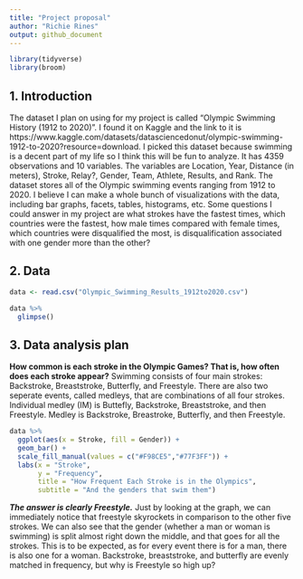 ```yaml
---
title: "Project proposal"
author: "Richie Rines"
output: github_document
---
```


```r
library(tidyverse)
library(broom)
```

## 1. Introduction
The dataset I plan on using for my project is called “Olympic Swimming History (1912 to 2020)”. I found it on Kaggle and the link to it is https://www.kaggle.com/datasets/datasciencedonut/olympic-swimming-1912-to-2020?resource=download. I picked this dataset because swimming is a decent part of my life so I think this will be fun to analyze. It has 4359 observations and 10 variables. The variables are Location, Year, Distance (in meters), Stroke, Relay?, Gender, Team, Athlete, Results, and Rank. The dataset stores all of the Olympic swimming events ranging from 1912 to 2020. I believe I can make a whole bunch of visualizations with the data, including bar graphs, facets, tables, histograms, etc. Some questions I could answer in my project are what strokes have the fastest times, which countries were the fastest, how male times compared with female times, which countries were disqualified the most, is disqualification associated with one gender more than the other?

## 2. Data
```r
data <- read.csv("Olympic_Swimming_Results_1912to2020.csv")
```

```r
data %>%
  glimpse()
```

## 3. Data analysis plan

**How common is each stroke in the Olympic Games? That is, how often does each stroke appear?**
Swimming consists of four main strokes: Backstroke, Breaststroke, Butterfly, and Freestyle. There are also two seperate events, called medleys, that are combinations of all four strokes. Individual medley (IM) is Buttefly, Backstroke, Breaststroke, and then Freestyle. Medley is Backstroke, Breastroke, Butterfly, and then Freestyle. 

```r
data %>%
  ggplot(aes(x = Stroke, fill = Gender)) +
  geom_bar() +
  scale_fill_manual(values = c("#F98CE5","#77F3FF")) +
  labs(x = "Stroke", 
       y = "Frequency", 
       title = "How Frequent Each Stroke is in the Olympics", 
       subtitle = "And the genders that swim them")
```

***The answer is clearly Freestyle.***
Just by looking at the graph, we can immediately notice that freestyle skyrockets in comparison to the other five strokes. We can also see that the gender (whether a man or woman is swimming) is split almost right down the middle, and that goes for all the strokes. This is to be expected, as for every event there is for a man, there is also one for a woman. Backstroke, breaststroke, and butterfly are evenly matched in frequency, but why is Freestyle so high up? 










































